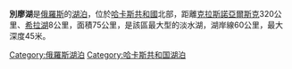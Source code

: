 '''別廖湖'''是[[俄羅斯|俄羅斯]]的[[湖泊|湖泊]]，位於[[哈卡斯共和國|哈卡斯共和國]]北部，距離[[克拉斯諾亞爾斯克|克拉斯諾亞爾斯克]]320公里、[[希拉湖|希拉湖]]8公里，面積75公里，是該區最大型的淡水湖，湖岸線60公里，最大深度45米。

{{Coord|54|40|N|90|10|E|display=title}}

[[Category:俄羅斯湖泊|Category:俄羅斯湖泊]]
[[Category:哈卡斯共和国湖泊|Category:哈卡斯共和国湖泊]]

{{Russia-geo-stub}}
